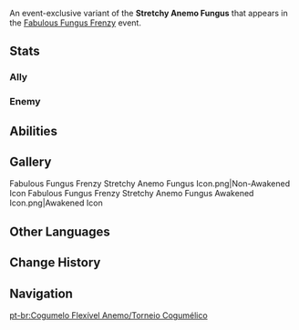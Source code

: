{{CustomTabs
|tab1 = Overview
|tab2 = Fabulous Fungus Frenzy
|tab3 = Fungus Mechanicus
|tab4 = Lil' Fungi's Fun-Tastic Fiesta
}}
{{Enemy Infobox
|name     = Stretchy Anemo Fungus
|image    = Enemy Stretchy Anemo Fungus.png
|dmgtype  = Anemo
|weakpoint = no
|type     = Event Enemies
}}
An event-exclusive variant of the '''Stretchy Anemo Fungus''' that appears in the [[Fabulous Fungus Frenzy]] event.

==Stats==
===Ally===
{{Enemy Stats
|hide_notes = 1

|dendro_res  = 20%
|anemo_res   = 20%

|hp_ratio  = 2
|hp_type   = 2
|atk_ratio = 4.32
|atk_type  = 2
}}

===Enemy===
{{Enemy Stats
|hide_notes = 1

|dendro_res  = 20%
|anemo_res   = 20%

|hp_ratio  = 1.6
|hp_type   = 2
|atk_ratio = 3.456
|atk_type  = 2
}}

==Abilities==
{{Enemy Attacks
|enemy       = Stretchy Anemo Fungus

|name_1      = Skill: Rising Wind
|desc_1      = Unleashes a field of rising winds that deals '''139% ATK''' as {{Color|Anemo DMG}} to nearby opponents and heals all its allies by '''7.5%''' of their Max [[HP]] every '''1.5''' seconds throughout its '''6''' seconds duration. It will also use Anemo to clear Elements applied to its party members.<br>''Paimon wants to see if other Fungi friends would bounce away if they jumped on the top of this Fungus' head, but it's too tall, so the other Fungi would struggle to get up there...''
|file_1      = Stretchy Anemo Fungus Rising Wind

|name_2      = Mournful Shot
|desc_2      = Fires off 4 wind projectiles consecutively, dealing '''33% ATK''' as {{Color|Anemo DMG}}.

|name_3      = Rushing Wind
|desc_3      = Releases a powerful wind projectile that deals '''119% ATK''' as {{Color|Anemo DMG}}.
}}

==Gallery==
<gallery>
Fabulous Fungus Frenzy Stretchy Anemo Fungus Icon.png|Non-Awakened Icon
Fabulous Fungus Frenzy Stretchy Anemo Fungus Awakened Icon.png|Awakened Icon
</gallery>

==Other Languages==
{{Other Languages|Stretchy Anemo Fungus}}

==Change History==
{{Change History|3.2}}

==Navigation==
{{Enemy Navbox|Common}}

[[pt-br:Cogumelo Flexível Anemo/Torneio Cogumélico]]